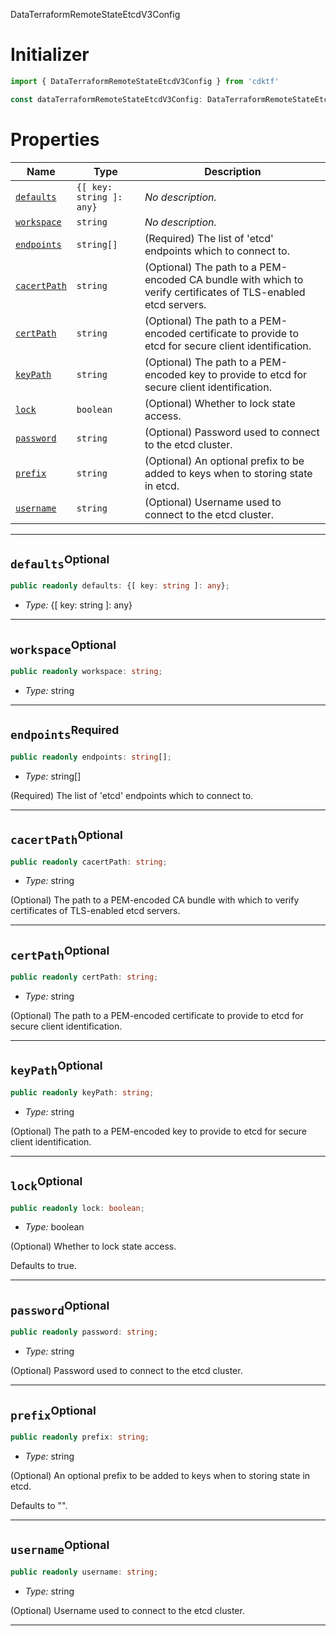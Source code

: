  DataTerraformRemoteStateEtcdV3Config <a name="DataTerraformRemoteStateEtcdV3Config" id="cdktf.DataTerraformRemoteStateEtcdV3Config"></a>

# Initializer <a name="Initializer" id="cdktf.DataTerraformRemoteStateEtcdV3Config.Initializer"></a>

```typescript
import { DataTerraformRemoteStateEtcdV3Config } from 'cdktf'

const dataTerraformRemoteStateEtcdV3Config: DataTerraformRemoteStateEtcdV3Config = { ... }
```

# Properties <a name="Properties" id="Properties"></a>

| **Name** | **Type** | **Description** |
| --- | --- | --- |
| <code><a href="#cdktf.DataTerraformRemoteStateEtcdV3Config.property.defaults">defaults</a></code> | <code>{[ key: string ]: any}</code> | *No description.* |
| <code><a href="#cdktf.DataTerraformRemoteStateEtcdV3Config.property.workspace">workspace</a></code> | <code>string</code> | *No description.* |
| <code><a href="#cdktf.DataTerraformRemoteStateEtcdV3Config.property.endpoints">endpoints</a></code> | <code>string[]</code> | (Required) The list of 'etcd' endpoints which to connect to. |
| <code><a href="#cdktf.DataTerraformRemoteStateEtcdV3Config.property.cacertPath">cacertPath</a></code> | <code>string</code> | (Optional) The path to a PEM-encoded CA bundle with which to verify certificates of TLS-enabled etcd servers. |
| <code><a href="#cdktf.DataTerraformRemoteStateEtcdV3Config.property.certPath">certPath</a></code> | <code>string</code> | (Optional) The path to a PEM-encoded certificate to provide to etcd for secure client identification. |
| <code><a href="#cdktf.DataTerraformRemoteStateEtcdV3Config.property.keyPath">keyPath</a></code> | <code>string</code> | (Optional) The path to a PEM-encoded key to provide to etcd for secure client identification. |
| <code><a href="#cdktf.DataTerraformRemoteStateEtcdV3Config.property.lock">lock</a></code> | <code>boolean</code> | (Optional) Whether to lock state access. |
| <code><a href="#cdktf.DataTerraformRemoteStateEtcdV3Config.property.password">password</a></code> | <code>string</code> | (Optional) Password used to connect to the etcd cluster. |
| <code><a href="#cdktf.DataTerraformRemoteStateEtcdV3Config.property.prefix">prefix</a></code> | <code>string</code> | (Optional) An optional prefix to be added to keys when to storing state in etcd. |
| <code><a href="#cdktf.DataTerraformRemoteStateEtcdV3Config.property.username">username</a></code> | <code>string</code> | (Optional) Username used to connect to the etcd cluster. |

---

## `defaults`<sup>Optional</sup> <a name="defaults" id="cdktf.DataTerraformRemoteStateEtcdV3Config.property.defaults"></a>

```typescript
public readonly defaults: {[ key: string ]: any};
```

- *Type:* {[ key: string ]: any}

---

## `workspace`<sup>Optional</sup> <a name="workspace" id="cdktf.DataTerraformRemoteStateEtcdV3Config.property.workspace"></a>

```typescript
public readonly workspace: string;
```

- *Type:* string

---

## `endpoints`<sup>Required</sup> <a name="endpoints" id="cdktf.DataTerraformRemoteStateEtcdV3Config.property.endpoints"></a>

```typescript
public readonly endpoints: string[];
```

- *Type:* string[]

(Required) The list of 'etcd' endpoints which to connect to.

---

## `cacertPath`<sup>Optional</sup> <a name="cacertPath" id="cdktf.DataTerraformRemoteStateEtcdV3Config.property.cacertPath"></a>

```typescript
public readonly cacertPath: string;
```

- *Type:* string

(Optional) The path to a PEM-encoded CA bundle with which to verify certificates of TLS-enabled etcd servers.

---

## `certPath`<sup>Optional</sup> <a name="certPath" id="cdktf.DataTerraformRemoteStateEtcdV3Config.property.certPath"></a>

```typescript
public readonly certPath: string;
```

- *Type:* string

(Optional) The path to a PEM-encoded certificate to provide to etcd for secure client identification.

---

## `keyPath`<sup>Optional</sup> <a name="keyPath" id="cdktf.DataTerraformRemoteStateEtcdV3Config.property.keyPath"></a>

```typescript
public readonly keyPath: string;
```

- *Type:* string

(Optional) The path to a PEM-encoded key to provide to etcd for secure client identification.

---

## `lock`<sup>Optional</sup> <a name="lock" id="cdktf.DataTerraformRemoteStateEtcdV3Config.property.lock"></a>

```typescript
public readonly lock: boolean;
```

- *Type:* boolean

(Optional) Whether to lock state access.

Defaults to true.

---

## `password`<sup>Optional</sup> <a name="password" id="cdktf.DataTerraformRemoteStateEtcdV3Config.property.password"></a>

```typescript
public readonly password: string;
```

- *Type:* string

(Optional) Password used to connect to the etcd cluster.

---

## `prefix`<sup>Optional</sup> <a name="prefix" id="cdktf.DataTerraformRemoteStateEtcdV3Config.property.prefix"></a>

```typescript
public readonly prefix: string;
```

- *Type:* string

(Optional) An optional prefix to be added to keys when to storing state in etcd.

Defaults to "".

---

## `username`<sup>Optional</sup> <a name="username" id="cdktf.DataTerraformRemoteStateEtcdV3Config.property.username"></a>

```typescript
public readonly username: string;
```

- *Type:* string

(Optional) Username used to connect to the etcd cluster.

---
